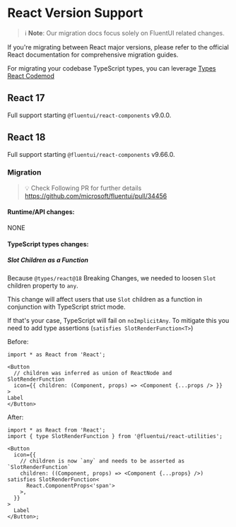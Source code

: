 
<Meta title="Concepts/Developer/React Version Support" />

# React Version Support

> ℹ️ **Note**: Our migration docs focus solely on FluentUI related changes.

If you're migrating between React major versions, please refer to the official React documentation for comprehensive migration guides.

For migrating your codebase TypeScript types, you can leverage [Types React Codemod](https://github.com/eps1lon/types-react-codemod)

## React 17

Full support starting `@fluentui/react-components` v9.0.0.

## React 18

Full support starting `@fluentui/react-components` v9.66.0.

### Migration

> 💡 Check Following PR for further details https://github.com/microsoft/fluentui/pull/34456

#### Runtime/API changes:

NONE

#### TypeScript types changes:

##### Slot Children as a Function

Because `@types/react@18` Breaking Changes, we needed to loosen `Slot` children property to `any`.

This change will affect users that use `Slot` children as a function in conjunction with TypeScript strict mode.

If that's your case, TypeScript will fail on `noImplicitAny`. To mitigate this you need to add type assertions (`satisfies SlotRenderFunction<T>`)

Before:

```tsx
import * as React from 'React';

<Button
  // children was inferred as union of ReactNode and SlotRenderFunction
  icon={{ children: (Component, props) => <Component {...props /> }}
>
Label
</Button>
```

After:

```tsx
import * as React from 'React';
import { type SlotRenderFunction } from '@fluentui/react-utilities';

<Button
  icon={{
    // children is now `any` and needs to be asserted as `SlotRenderFunction`
    children: ((Component, props) => <Component {...props} />) satisfies SlotRenderFunction<
      React.ComponentProps<'span'>
    >,
  }}
>
  Label
</Button>;
```
